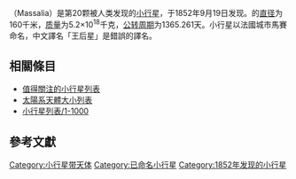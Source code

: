 {{Infobox Planet
 | discovery=yes
 | physical_characteristics = yes
 | bgcolour=#FFFFC0
 | name=王后星
 | discoverer=[[安尼巴萊·德·加斯帕里斯|安尼巴萊·德·加斯帕里斯]]
 | discovered=1852年9月19日
 | alt_names=20 Massalia
 | named_after = [[馬賽|馬賽]]
 | mp_category=[[小行星帶|主帶]]（[[王后星族|王后星族]]）
 | epoch=2004年10月22日（[[儒略日|JD]] 2453300.5）
 | semimajor=360.305 [[Giga|G]]m (2.408 [[天文單位|AU]])
 | perihelion=308.699 Gm (2.064 AU)
 | aphelion=411.911 Gm (2.753 AU)
 | eccentricity=0.143
 | period=1365.261 [[日|日]] (3.74 [[儒略年|a]])
 | inclination=0.707[[角度|°]]
 | asc_node=206.530°
 | arg_peri=255.578°
 | mean_anomaly=161.641°
 | avg_speed=19.09 km/s
 | dimensions=160×145×132 km<ref name=Baer>
{{cite web
  |year=2008
  |title=Recent Asteroid Mass Determinations
  |publisher=Personal Website
  |author=Jim Baer
  |url=http://home.earthlink.net/~jimbaer1/astmass.txt
  |accessdate=2008-12-11
  |archive-url=https://www.webcitation.org/6HxBzMsli?url=http://home.earthlink.net/~jimbaer1/astmass.txt
  |archive-date=2013-07-08
  |dead-url=yes
  }}
</ref><br>145 km ([[Geometric_mean|mean]])<br>160×145×130 km <ref name="IRAS">{{Cite web |url=http://www.psi.edu/pds/archive/astdata04/simps04/diamalb.tab |title=Supplemental IRAS Minor Planet Survey |accessdate=2008-01-29 |archive-date=2006-06-23 |archive-url=https://web.archive.org/web/20060623213811/http://www.psi.edu/pds/archive/astdata04/simps04/diamalb.tab |dead-url=no }}</ref><ref name="Kaasalainen02">{{cite journal| author= M. Kaasalainen et al.| title= ''Models of Twenty Asteroids from Photometric Data''| journal= Icarus| year= 2002| volume= 159| pages= 369| url= http://www.rni.helsinki.fi/~mjk/IcarPIII.pdf| format= PDF| doi= 10.1006/icar.2002.6907| bibcode= 2002Icar..159..369K| access-date= 2008-01-29| archive-date= 2011-05-25| archive-url= https://www.webcitation.org/5ywHcZtEE?url=http://www.rni.helsinki.fi/~mjk/IcarPIII.pdf| dead-url= no}}</ref>
 | mass=5.67{{e|18}} [[公斤|kg]]<ref name=Baer/><br>5.2{{e|18}} kg<ref name="Bange98">{{cite journal| author= J. Bange| title= ''An estimation of the mass of asteroid 20-Massalia derived from the HIPPARCOS minor planets data''| journal= Astronomy & Astrophysics| year= 1998| volume= 340| pages= L1| url= http://articles.adsabs.harvard.edu//full/seri/A%2BA../0340//L000001.000.html| bibcode= 1998A&A...340L...1B| access-date= 2008-01-29| archive-date= 2011-06-05| archive-url= https://web.archive.org/web/20110605024526/http://articles.adsabs.harvard.edu//full/seri/A+A../0340//L000001.000.html| dead-url= no}}</ref>
 | density=3.54±0.85 g/[[立方厘米|cm³]]<ref name=Baer/>
 | surface_grav=0.054 m/s²
 | escape_velocity=0.093 km/s
 | rotation=0.3374 d (8.098 [[小時|h]]) <ref name="PDS lc">{{Cite web |url=http://www.psi.edu/pds/archive/lc.html |title=PDS lightcurve data |accessdate=2008-01-29 |archive-date=2006-06-14 |archive-url=https://web.archive.org/web/20060614093519/http://www.psi.edu/pds/archive/lc.html |dead-url=no }}</ref>
 | spectral_type=[[S-型小行星|S-型小行星]] <ref name="PDS lc_2">{{Cite web |url=http://www.psi.edu//pds/resource/taxonomy.html |title=PDS spectral class data |accessdate=2008-01-29 |archive-date=2009-08-05 |archive-url=https://web.archive.org/web/20090805185511/http://www.psi.edu/pds/resource/taxonomy.html |dead-url=no }}</ref>
 | magnitude= 8.3<ref name="Pasachoff1983">{{cite book | author=Donald H. Menzel and Jay M. Pasachoff | year=1983 | title=A Field Guide to the Stars and Planets | url=https://archive.org/details/fieldguidetostar00menz_0 | edition=2nd | publisher=Houghton Mifflin | pages=[https://archive.org/details/fieldguidetostar00menz_0/page/391 391] | location=Boston, MA | isbn=0-395-34835-8 }}</ref> to 12.0
 | abs_magnitude=6.50
 | albedo=0.210 ([[geometric_albedo|geometric]])<ref name="IRAS"/>
 | angular_size = 0.186" <!-- Horizons 2017-Dec-06 --> to 0.058"
 | single_temperature=~174 [[熱力學溫標|K]]<br>''max:'' 265 K (-8°[[攝氏|C]])}}

'''{{BASEPAGENAME}}'''（Massalia）是第20颗被人类发现的[[小行星|小行星]]，于1852年9月19日发现。{{BASEPAGENAME}}的[[直径|直径]]为160千米，[[质量|质量]]为5.2×10<sup>18</sup>千克，[[公转周期|公转周期]]为1365.261天。小行星以法國城市馬賽命名，中文譯名「王后星」是錯誤的譯名。

== 相關條目 ==
{{portal|太陽系|Solar system.jpg}}

* [[值得關注的小行星列表|值得關注的小行星列表]]
* [[太陽系天體大小列表|太陽系天體大小列表]]
* [[小行星列表/1-1000|小行星列表/1-1000]]

== 參考文獻 ==

{{reflist}}

{{小天體}}
{{Minor Planet Number|(19)[[命神星|命神星]]|(21)[[小行星21|司琴星]]}}

[[Category:小行星带天体|Category:小行星带天体]]
[[Category:已命名小行星|Category:已命名小行星]]
[[Category:1852年发现的小行星|Category:1852年发现的小行星]]
